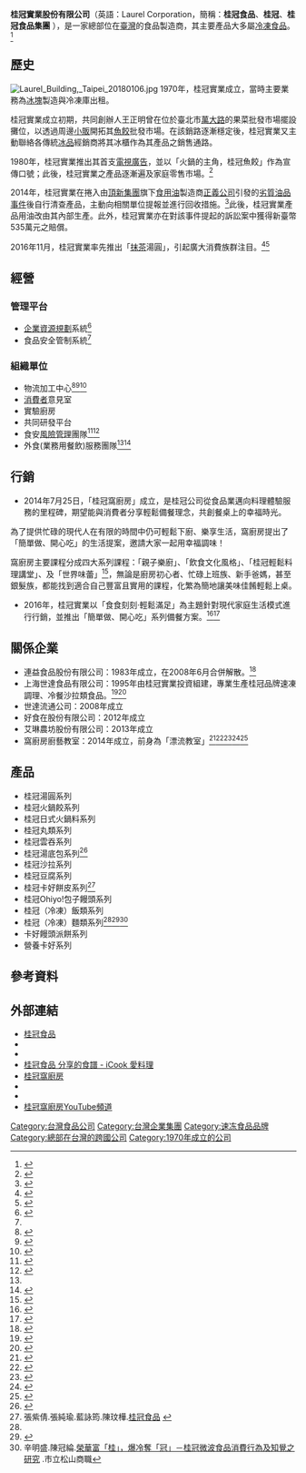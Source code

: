 {{advert|time=2020-04-09T15:39:56+00:00}}
{{Infobox company
| name = 桂冠實業股份有限公司 
| name_en = Laurel Corporation
| logo = Laurel logo.png
| logo_size = 200px
| logo_caption = 
| image =          
| image_size =
| image_caption =
| type = [[股份有限公司|股份有限公司]] 
| trading_name = 桂冠食品、桂冠 、桂冠食品集團
| traded_as = 
| com_code =
| local_code_name =TW
| local_code =18868215
| fate = 
| predecessor = 
| successor = 
| foundation = 1970年8月31日<br/>（{{age in years and days|1970|8|31|age=no}}）
| defunct = 
| location =  {{ROC-TW}}<br>[[臺北市|臺北市]][[中正區_(臺北市)|中正區]][[羅斯福路|羅斯福路]]三段126號1樓（桂冠大廈）
| locations = 
| area_served = [[全球|全球]]<ref>[http://www.laurel.com.tw/about/location 服務據點] {{Wayback|url=http://www.laurel.com.tw/about/location |date=20170105180256 }}.桂冠</ref>
| founder = 王坤山、王正一、王正明
| key_people = [[董事長|董事長]]：王正明<br>[[董事|董事]]：王坤山<br>董事：王正一
| industry = [[冷凍食品|冷凍食品]]製造
| products = 桂冠[[湯圓|湯圓]]系列<br>桂冠火鍋餃系列<br>桂冠日式火鍋料系列<br>桂冠丸類系列<br>桂冠雲吞系列<br>桂冠湯底包系列<br>桂冠沙拉系列<br>桂冠豆腐系列<br>桂冠卡好餅皮系列<br>桂冠Ohiyoǃ包子饅頭系列<br>桂冠（冷凍）飯類系列<br>桂冠（冷凍）麵類系列
| services = 
| revenue = 
| operating_income = 
| net_income = 
| assets = [[新臺幣|新臺幣]]770,000,000元
| equity = 
| owner = 
| num_employees = 
| num_employees_year = 
| parent =
| subsid =連益食品股份有限公司<br>上海世達食品有限公司<br>世達流通有限公司<br>好食在股份有限公司<br>艾琳農坊股份有限公司<br>窩廚房廚藝教室 
| divisions = 
| homepage = {{URL|http://www.laurel.com.tw/}} 
| slogan = 創新、認真、負責
| capital = 新臺幣770,000,000元
| market_value = 
| P/E_ratio = 
| earnings_per_share = 
| net_asset_value = 
| accounting_period = 
| major_shareholder = 
| footnotes = 
}}
'''桂冠實業股份有限公司'''（英語：Laurel Corporation，簡稱：'''桂冠食品'''、'''桂冠'''、'''桂冠食品集團''' ），是一家總部位在[[臺灣|臺灣]]的食品製造商，其主要產品大多屬[[冷凍食品|冷凍食品]]。<ref name=":0">{{Cite web|url=http://www.laurel.com.tw/product|title=產品|accessdate=2017-01-04|work=桂冠|archive-date=2017-01-05|archive-url=https://web.archive.org/web/20170105180153/http://www.laurel.com.tw/product|dead-url=no}}</ref>

== 歷史 ==
[[File:Laurel_Building,_Taipei_20180106.jpg|thumb]]
1970年，桂冠實業成立，當時主要業務為[[冰塊|冰塊]]製造與冷凍庫出租。

桂冠實業成立初期，共同創辦人王正明曾在位於臺北市[[萬大路|萬大路]]的果菜批發市場擺設攤位，以透過周邊[[小販|小販]]開拓其[[魚餃|魚餃]]批發市場。在該銷路逐漸穩定後，桂冠實業又主動聯絡各傳統[[冰品|冰品]]經銷商將其冰櫃作為其產品之銷售通路。 

1980年，桂冠實業推出其首支[[電視廣告|電視廣告]]，並以「火鍋的主角，桂冠魚餃」作為宣傳口號；此後，桂冠實業之產品逐漸遍及家庭零售市場。<ref>{{Cite news|url=http://news.ltn.com.tw/news/business/paper/109112|title=《品牌故事》桂冠 冷凍食品代名詞|work=自由時報電子報|last=楊雅民|date=2006-12-31|accessdate=2017-01-04|archive-date=2017-01-04|archive-url=https://web.archive.org/web/20170104191413/http://news.ltn.com.tw/news/business/paper/109112|dead-url=no}}</ref>

2014年，桂冠實業在捲入由[[頂新集團|頂新集團]]旗下[[食用油|食用油]]製造商[[正義公司|正義公司]]引發的[[2014年台灣劣質油品事件|劣質油品事件]]後自行清查產品，主動向相關單位提報並進行回收措施。<ref>{{Cite news|url=http://video.n.yam.com/20141011610756/%E6%A1%82%E5%86%A0%E9%81%AD%E9%A3%BC%E6%96%99%E6%B2%B9%E6%B3%A2%E5%8F%8A%EF%BC%81%20%E4%B8%BB%E5%8B%95%E9%80%9A%E5%A0%B15%E7%94%A2%E5%93%81%E4%B8%8B%E6%9E%B6|title=桂冠遭飼料油波及！ 主動通報5產品下架|newspaper=yam蕃薯藤新聞|accessdate=2017-01-04|archive-url=https://web.archive.org/web/20170104202806/http://video.n.yam.com/20141011610756/%E6%A1%82%E5%86%A0%E9%81%AD%E9%A3%BC%E6%96%99%E6%B2%B9%E6%B3%A2%E5%8F%8A%EF%BC%81%20%E4%B8%BB%E5%8B%95%E9%80%9A%E5%A0%B15%E7%94%A2%E5%93%81%E4%B8%8B%E6%9E%B6|archive-date=2017-01-04|dead-url=yes}}</ref>此後，桂冠實業產品用油改由其內部生產。此外，桂冠實業亦在對該事件提起的訴訟案中獲得新臺幣535萬元之賠償。

2016年11月，桂冠實業率先推出「[[抹茶|抹茶]]湯圓」，引起廣大消費族群注目。<ref>{{Cite news|url=http://udn.com/news/story/6/2182976|title=核災品打壞日本招牌？抹茶愛好者改買韓貨|last=|newspaper=聯合新聞網即時|accessdate=2017-01-04|archive-url=https://web.archive.org/web/20170104201141/http://udn.com/news/story/6/2182976|archive-date=2017-01-04|dead-url=yes}}</ref><ref>{{Cite news|url=http://udn.com/news/story/7193/2142274|title=抹茶風正夯！靠運氣才買得到 桂冠抹茶湯圓94狂|last=|newspaper=聯合新聞網旅遊|accessdate=2017-01-04|archive-url=https://web.archive.org/web/20170104202158/http://udn.com/news/story/7193/2142274|archive-date=2017-01-04|dead-url=yes}}</ref>

== 經營 ==

=== 管理平台 ===
* [[企業資源規劃|企業資源規劃]]系統<ref>{{Cite web|url=http://www.g-mobile.com.tw/IFP/pospad/index.html|title=智盟科技|accessdate=2017-01-04|work=www.g-mobile.com.tw|archive-date=2017-08-15|archive-url=https://web.archive.org/web/20170815082248/http://www.g-mobile.com.tw/IFP/pospad/index.html|dead-url=no}}</ref> 
* 食品安全管制系統<ref name=":1" />

=== 組織單位 ===
* 物流加工中心<ref>{{Cite news|url=http://www.chinatimes.com/newspapers/20141119000305-260208|title=桂冠低溫物流中心 啟用|last=林宜蓁|newspaper=工商時報.中時電子報|date=2014-11-19|accessdate=2017-01-04|language=zh-TW|archive-date=2017-01-05|archive-url=https://web.archive.org/web/20170105175625/http://www.chinatimes.com/newspapers/20141119000305-260208|dead-url=no}}</ref><ref>{{Cite news|url=http://www.businesstoday.com.tw/article-content-92751-125171-%E5%86%B7%E5%87%8D%E9%A3%9F%E5%93%81%E5%A4%A7%E4%BD%AC%E6%A1%82%E5%86%A0%20%20%E8%B7%A8%E7%89%A9%E6%B5%81%E7%95%B6%E8%80%81%E5%A4%A7?page=4|title=今周刊 - 冷凍食品大佬桂冠  跨物流當老大|newspaper=今周刊|last=黃家慧|date=2015-08-20|accessdate=2017-01-04|language=zh-TW|archive-date=2017-01-04|archive-url=https://web.archive.org/web/20170104195958/http://www.businesstoday.com.tw/article-content-92751-125171-%E5%86%B7%E5%87%8D%E9%A3%9F%E5%93%81%E5%A4%A7%E4%BD%AC%E6%A1%82%E5%86%A0%20%20%E8%B7%A8%E7%89%A9%E6%B5%81%E7%95%B6%E8%80%81%E5%A4%A7?page=4|dead-url=no}}</ref><ref>{{Cite web|url=http://www.setn.com/News.aspx?NewsID=162364|title=桂冠二代投資低溫倉儲市場 砸11億創物流中心|accessdate=2017-01-04|work=三立新聞網|last=林育鋒、陳儀潔|date=2016-07-07|archive-date=2017-01-04|archive-url=https://web.archive.org/web/20170104201413/http://www.setn.com/News.aspx?NewsID=162364|dead-url=no}}</ref>
* [[消費者|消費者]]意見室
* 實驗廚房
* 共同研發平台
* 食安[[風險管理|風險管理]]團隊<ref>{{Cite web|url=http://www.brainsearch.com.tw/AdAbout?mem=LAUREL|title=行銷商機網|accessdate=2017-01-04|work=www.brainsearch.com.tw|deadurl=yes|archiveurl=https://web.archive.org/web/20170105084101/http://www.brainsearch.com.tw/AdAbout?mem=LAUREL|archivedate=2017年1月5日|df=}}</ref><ref>{{Cite news|url=https://anntw.com/articles/20160216-biAI|title=左手經營右手畫畫  王正明相得益彰-專訪桂冠實業公司總經理王正明（20160205 醒報人物現場）|newspaper=台灣醒報 Awakening News Networks|date=2016-02-16|accessdate=2017-01-04|language=zh-TW|archive-date=2017-01-04|archive-url=https://web.archive.org/web/20170104194148/https://anntw.com/articles/20160216-biAI|dead-url=no}}</ref>
* 外食(業務用餐飲)服務團隊<ref name=":1" /><ref>{{Cite news|url=http://www.appledaily.com.tw/realtimenews/article/new/20150926/699763/|title=火鍋旺季到　桂冠創新搶市|last=潘姿吟|newspaper=蘋果日報|date=2015-09-26|accessdate=2017-01-04|language=zh-TW|archive-date=2017-01-04|archive-url=https://web.archive.org/web/20170104194907/http://www.appledaily.com.tw/realtimenews/article/new/20150926/699763/|dead-url=no}}</ref>

== 行銷 ==
* 2014年7月25日，「桂冠窩廚房」成立，是桂冠公司從食品業邁向料理體驗服務的里程碑，期望能與消費者分享輕鬆備餐理念，共創餐桌上的幸福時光。

為了提供忙碌的現代人在有限的時間中仍可輕鬆下廚、樂享生活，窩廚房提出了「簡單做、開心吃」的生活提案，邀請大家一起用幸福調味！

窩廚房主要課程分成四大系列課程：「親子樂廚」、「飲食文化風格」、「桂冠輕鬆料理講堂」、及「世界味蕾」<ref>{{cite conference|url=http://decomyplace.com/newspost.php?id=6719|title=「專訪」以美食連結情感，打造快樂料理生活的平台！桂冠窩廚房|work=DECOmyplace 裝潢裝修、室內設計、居家佈置第一站|date=2018-10-16|last=Mickey|access-date=2018-10-19|archive-date=2018-10-18|archive-url=https://web.archive.org/web/20181018161811/http://decomyplace.com/newspost.php?id=6719|dead-url=no}}</ref>，無論是廚房初心者、忙碌上班族、新手爸媽，甚至銀髮族，都能找到適合自己豐富且實用的課程，化繁為簡地讓美味佳餚輕鬆上桌。

* 2016年，桂冠實業以「食食刻刻‧輕鬆滿足」為主題針對現代家庭生活模式進行行銷，並推出「簡單做、開心吃」系列備餐方案。<ref>{{Cite news|url=http://www.chinatimes.com/newspapers/20160622000408-260210|title=桂冠 食刻點亮幸福時光|author=林宜蓁|newspaper=工商時報|date=2016-06-22|accessdate=2017-01-04|language=zh-TW|archive-date=2017-01-04|archive-url=https://web.archive.org/web/20170104201554/http://www.chinatimes.com/newspapers/20160622000408-260210|dead-url=no}}</ref><ref>{{Cite web|url=http://www.brain.com.tw/news/articlecontent?sort=&ID=22473|author=邱品瑜|title=桂冠45年 開創傳統美食新發現！|work=動腦Brain.com.tw｜行銷．廣告．傳播．創意數位平台|date=2015-10-21|accessdate=2017-01-04|archive-date=2017-01-05|archive-url=https://web.archive.org/web/20170105085632/http://www.brain.com.tw/news/articlecontent?sort=&ID=22473|dead-url=no}}</ref>

== 關係企業 ==
* 連益食品股份有限公司：1983年成立，在2008年6月合併解散。<ref>{{Cite web|url=https://findbiz.nat.gov.tw/fts/query/QueryBar/queryInit.do|title=經濟部商業司─公司及分公司基本資料查詢|accessdate=|author=|date=|work=indbiz.nat.gov.tw|publisher=|archive-date=2019-11-26|archive-url=https://web.archive.org/web/20191126214636/https://findbiz.nat.gov.tw/fts/query/QueryBar/queryInit.do|dead-url=no}}</ref>                                                                                                   
* 上海世達食品有限公司：1995年由桂冠實業投資組建，專業生產桂冠品牌速凍調理、冷餐沙拉類食品。<ref>{{Cite web|url=http://jobs.51job.com/all/co5683.html|title=【上海世達食品有限公司（桂冠食品）招聘_最新招聘信息】-前程無憂官方招聘網站|accessdate=2017-01-04|work=big5.51job.com|archive-date=2017-01-04|archive-url=https://web.archive.org/web/20170104185237/http://jobs.51job.com/all/co5683.html|dead-url=no}}</ref><ref>{{Cite web|url=http://www.wx135.com/zh-tw/articles/20150211/54e293db-8abc-45d0-a5e4-752d02734e20.html|title=上海世達食品有限公司參展2015餐飲供應鏈博覽會-國際餐飲供應鏈博覽會-無限135|accessdate=2017-01-04|work=www.wx135.com|archive-url=https://web.archive.org/web/20170104185117/http://www.wx135.com/zh-tw/articles/20150211/54e293db-8abc-45d0-a5e4-752d02734e20.html|archive-date=2017-01-04|dead-url=yes}}</ref>
* 世達流通公司：2008年成立
* 好食在股份有限公司：2012年成立
* 艾琳農坊股份有限公司：2013年成立
* 窩廚房廚藝教室：2014年成立，前身為「漂流教室」<ref name=":1">{{Cite web|url=https://www.104.com.tw/jobbank/custjob/index.php?r=cust&j=4c4a426d5a5c3f2456423a1d1d1d1d5f2443a363189j99|title=桂冠實業股份有限公司＜公司簡介及所有工作機會＞─104人力銀行|accessdate=2017-01-04|work=www.104.com.tw|archive-date=2017-01-05|archive-url=https://web.archive.org/web/20170105084156/https://www.104.com.tw/jobbank/custjob/index.php?r=cust&j=4c4a426d5a5c3f2456423a1d1d1d1d5f2443a363189j99|dead-url=no}}</ref><ref>{{Cite web|url=http://www.setn.com/News.aspx?NewsID=86647|title=老品牌拼轉型！桂冠二代進軍實體店面 砸千萬開廚藝教室|work=三立新聞網 SETN.COM|date=2015-07-24|accessdate=2017-01-04|last=蔡依芳、吳奎炎|archive-date=2017-01-05|archive-url=https://web.archive.org/web/20170105175455/http://www.setn.com/News.aspx?NewsID=86647|dead-url=no}}</ref><ref>{{Cite news|url=http://www.businesstoday.com.tw/article-content-92751-125171-%E5%86%B7%E5%87%8D%E9%A3%9F%E5%93%81%E5%A4%A7%E4%BD%AC%E6%A1%82%E5%86%A0%20%20%E8%B7%A8%E7%89%A9%E6%B5%81%E7%95%B6%E8%80%81%E5%A4%A7?page=3|title=今周刊 - 冷凍食品大佬桂冠  跨物流當老大|newspaper=今周刊|last=黃家慧|date=2015-08-20|accessdate=2017-01-04|language=zh-TW|archive-date=2017-01-04|archive-url=https://web.archive.org/web/20170104195724/http://www.businesstoday.com.tw/article-content-92751-125171-%E5%86%B7%E5%87%8D%E9%A3%9F%E5%93%81%E5%A4%A7%E4%BD%AC%E6%A1%82%E5%86%A0%20%20%E8%B7%A8%E7%89%A9%E6%B5%81%E7%95%B6%E8%80%81%E5%A4%A7?page=3|dead-url=no}}</ref><ref>{{Cite web|url=http://m.brain.com.tw/news/articlecontent?ID=43522&sort=|title=桂冠獨處食 活出貓的自得其樂|work=動腦Brain.com.tw｜行銷．廣告．傳播．創意數位平台|accessdate=2017-01-04|archive-url=https://web.archive.org/web/20170104201046/http://m.brain.com.tw/news/articlecontent?ID=43522&sort=|archive-date=2017-01-04|dead-url=yes}}</ref><ref>{{Cite news|url=http://food.cna.com.tw/eatandplay/20160722S008.aspx|title=桂冠窩廚房2週年 運動健康料理課程8月開跑|work=中央社即時新聞 CNA NEWS|last=陳嘉琪|date=2016-07-22|accessdate=2017-01-04|archive-date=2017-01-04|archive-url=https://web.archive.org/web/20170104202450/http://food.cna.com.tw/eatandplay/20160722S008.aspx|dead-url=no}}</ref>

== 產品 ==
* 桂冠湯圓系列
* 桂冠火鍋餃系列
* 桂冠日式火鍋料系列
* 桂冠丸類系列
* 桂冠雲吞系列
* 桂冠湯底包系列<ref>{{Cite news|url=http://food.cna.com.tw/foodnews/20161007S003.aspx|title=迎接火鍋季 桂冠引進日本拉麵名店湯頭|work=中央社即時新聞 CNA NEWS|last=陳嘉琪|date=2016-10-07|accessdate=2017-01-04|archive-date=2017-01-04|archive-url=https://web.archive.org/web/20170104202706/http://food.cna.com.tw/foodnews/20161007S003.aspx|dead-url=no}}</ref>
* 桂冠沙拉系列
* 桂冠豆腐系列
* 桂冠卡好餅皮系列<ref>張紫倩.張純瑜.藍詠筠.陳玟樺.[http://eshare.stust.edu.tw/EshareFile/2012_10/2012_10_fafe8351.pdf 桂冠食品] {{Wayback|url=http://eshare.stust.edu.tw/EshareFile/2012_10/2012_10_fafe8351.pdf |date=20140327004038 }}</ref>
* 桂冠Ohiyoǃ包子饅頭系列
* 桂冠（冷凍）飯類系列
* 桂冠（冷凍）麵類系列<ref name=":0" /><ref>{{Cite web|url=http://www.bade.com.tw/ecmall/product_list.aspx?shopno=3578130&QryStr=&pms12_clsno=487|title=合毅食品有限公司‧冰品零售批發,提供各式火鍋配料,肉品,各廠冷凍水餃,各廠冰淇淋,總經銷服務 - 商品分類 - 桂冠冷凍調理食品|accessdate=2017-01-04|work=www.bade.com.tw|archive-date=2017-01-04|archive-url=https://web.archive.org/web/20170104190729/http://www.bade.com.tw/ecmall/product_list.aspx?shopno=3578130&QryStr=&pms12_clsno=487|dead-url=no}}</ref><ref>辛明盛.陳冠綸.[http://www.ssvs.tp.edu.tw/ezfiles/0/1000/img/15/106758625.pdf 榮華富「桂」，爆冷奪「冠」－桂冠微波食品消費行為及知覺之研究] {{Wayback|url=http://www.ssvs.tp.edu.tw/ezfiles/0/1000/img/15/106758625.pdf |date=20170104194551 }}.市立松山商職</ref>
* 卡好饅頭派餅系列
* 營養卡好系列

== 參考資料 ==
{{Reflist|2}}

== 外部連結 ==
* [http://www.laurel.com.tw/ 桂冠食品] {{Wayback|url=http://www.laurel.com.tw/ |date=20170105175754 }}
* {{facebook|laurel.hmr|桂冠輕鬆生活}}
* {{youtube|user=laurelhmr|桂冠食品 Laurel}}
* [https://icook.tw/users/laurel/recipes?page=5 桂冠食品 分享的食譜 - iCook 愛料理] {{Wayback|url=https://icook.tw/users/laurel/recipes?page=5 |date=20170104195355 }}
* [https://www.joyinkitchen.com/ie 桂冠窩廚房]
* {{facebook|joyinkitchen|桂冠窩廚房粉絲專頁}}
* {{instagram|joyinkitchen|桂冠窩廚房}}
* [https://www.youtube.com/channel/UCadY5_n4zWBEbAsYlC4LfrA/featured 桂冠窩廚房YouTube頻道]

{{速冻食品}}
[[Category:台灣食品公司|Category:台灣食品公司]]
[[Category:台灣企業集團|Category:台灣企業集團]]
[[Category:速冻食品品牌|Category:速冻食品品牌]]
[[Category:總部在台灣的跨國公司|Category:總部在台灣的跨國公司]]
[[Category:1970年成立的公司|Category:1970年成立的公司]]